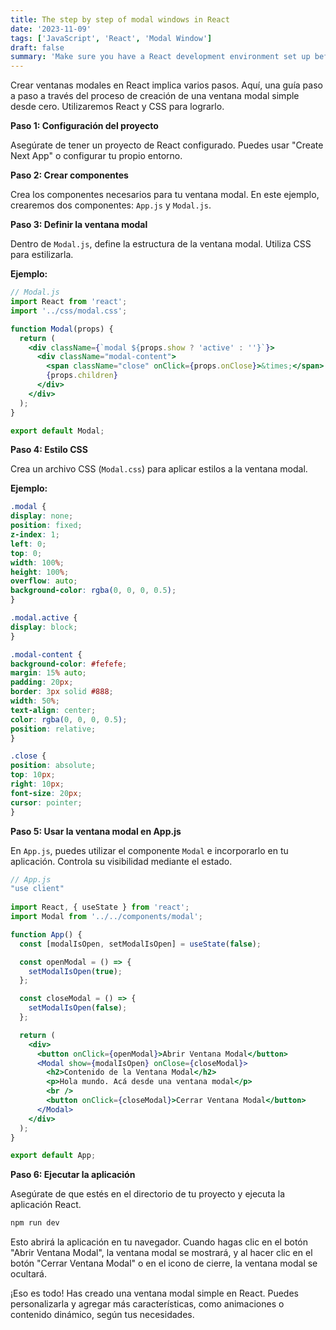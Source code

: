```yaml
---
title: The step by step of modal windows in React
date: '2023-11-09'
tags: ['JavaScript', 'React', 'Modal Window']
draft: false
summary: 'Make sure you have a React development environment set up before you begin'
---
```


Crear ventanas modales en React implica varios pasos. Aquí, una guía paso a paso a través del proceso de creación de una ventana modal simple desde cero. Utilizaremos React y CSS para lograrlo.

**Paso 1: Configuración del proyecto**

Asegúrate de tener un proyecto de React configurado. Puedes usar "Create Next App" o configurar tu propio entorno. 

**Paso 2: Crear componentes**

Crea los componentes necesarios para tu ventana modal. En este ejemplo, crearemos dos componentes: `App.js` y `Modal.js`.

**Paso 3: Definir la ventana modal**

Dentro de `Modal.js`, define la estructura de la ventana modal. Utiliza CSS para estilizarla.

**Ejemplo:**

```jsx
// Modal.js
import React from 'react';
import '../css/modal.css';

function Modal(props) {
  return (
    <div className={`modal ${props.show ? 'active' : ''}`}>
      <div className="modal-content">
        <span className="close" onClick={props.onClose}>&times;</span>
        {props.children}
      </div>
    </div>
  );
}

export default Modal;
```

**Paso 4: Estilo CSS**

Crea un archivo CSS (`Modal.css`) para aplicar estilos a la ventana modal. 

**Ejemplo:**

```css
.modal {
display: none;
position: fixed;
z-index: 1;
left: 0;
top: 0;
width: 100%;
height: 100%;
overflow: auto;
background-color: rgba(0, 0, 0, 0.5);
}

.modal.active {
display: block;
}

.modal-content {
background-color: #fefefe;
margin: 15% auto;
padding: 20px;
border: 3px solid #888;
width: 50%;
text-align: center;
color: rgba(0, 0, 0, 0.5);
position: relative;
}

.close {
position: absolute;
top: 10px;
right: 10px;
font-size: 20px;
cursor: pointer;
}
```

**Paso 5: Usar la ventana modal en App.js**

En `App.js`, puedes utilizar el componente `Modal` e incorporarlo en tu aplicación. Controla su visibilidad mediante el estado.

```jsx
// App.js
"use client"
 
import React, { useState } from 'react';
import Modal from '../../components/modal';

function App() {
  const [modalIsOpen, setModalIsOpen] = useState(false);

  const openModal = () => {
    setModalIsOpen(true);
  };

  const closeModal = () => {
    setModalIsOpen(false);
  };

  return (
    <div>
      <button onClick={openModal}>Abrir Ventana Modal</button>
      <Modal show={modalIsOpen} onClose={closeModal}>
        <h2>Contenido de la Ventana Modal</h2>
        <p>Hola mundo. Acá desde una ventana modal</p>
        <br />
        <button onClick={closeModal}>Cerrar Ventana Modal</button>
      </Modal>
    </div>
  );
}

export default App;
```

**Paso 6: Ejecutar la aplicación**

Asegúrate de que estés en el directorio de tu proyecto y ejecuta la aplicación React.

```bash
npm run dev
```

Esto abrirá la aplicación en tu navegador. Cuando hagas clic en el botón "Abrir Ventana Modal", la ventana modal se mostrará, y al hacer clic en el botón "Cerrar Ventana Modal" o en el icono de cierre, la ventana modal se ocultará.

¡Eso es todo! Has creado una ventana modal simple en React. Puedes personalizarla y agregar más características, como animaciones o contenido dinámico, según tus necesidades.